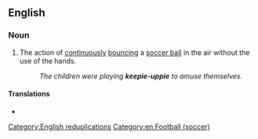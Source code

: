 ==English==
{{wikipedia}}

===Noun===
{{en-noun|-}}

# The action of [[continuously]] [[bounce|bouncing]] a [[soccer ball]] in the air without the use of the hands.
#: ''The children were playing '''keepie-uppie''' to amuse themselves.''

====Translations====
{{trans-top|action of continuously bouncing a soccer ball in the air without the use of the hands}}
* {{t|de|Fußballjonglieren|n}}
{{trans-mid}}
{{trans-bottom}}

[[Category:English reduplications]]
[[Category:en:Football (soccer)]]